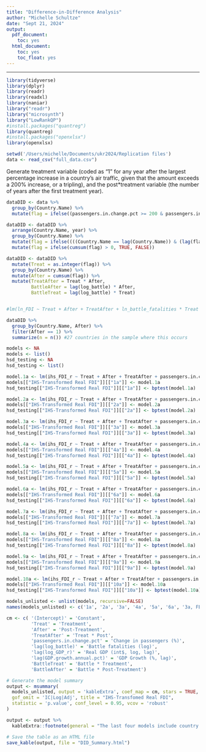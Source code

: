 ```yaml
---
title: "Difference-in-Difference Analysis"
author: "Michelle Schultze"
date: "Sept 21, 2024"
output:
  pdf_document:
    toc: yes
  html_document:
    toc: yes
    toc_float: yes
---
```

---

```r
library(tidyverse)
library(dplyr)
library(readr)
library(readxl)
library(naniar)
library("readr")
library("microsynth")
library("LowRankQP")
#install.packages("quantreg")
library(quantreg)
#install.packages("openxlsx")
library(openxlsx)

setwd('/Users/michelle/Documents/ukr2024/Replication files')
data <- read_csv("full_data.csv")
```

Generate treatment variable (coded as “1” for any year after the largest percentage increase in a country's air traffic, given that the amount exceeds a 200% increase, or a tripling), and the post*treatment variable (the number of years after the first treatment year).

```r
dataDID <- data %>%
  group_by(Country.Name) %>%
  mutate(flag = ifelse((passengers.in.change.pct >= 200 & passengers.in.change.pct == max(passengers.in.change.pct)), TRUE, FALSE))

dataDID <- dataDID %>%
  arrange(Country.Name, year) %>%
  group_by(Country.Name) %>%
  mutate(flag = ifelse((((Country.Name == lag(Country.Name)) & (lag(flag) == TRUE)) | flag == TRUE), TRUE, flag)) %>%
  mutate(flag = ifelse(cumsum(flag) > 0, TRUE, FALSE))

dataDID <- dataDID %>%
  mutate(Treat = as.integer(flag)) %>%
  group_by(Country.Name) %>%
  mutate(After = cumsum(flag)) %>%
  mutate(TreatAfter = Treat * After,
         BattleAfter = lag(log_battle) * After,
         BattleTreat = lag(log_battle) * Treat)


#lm(ln_FDI ~ Treat + After + TreatAfter + ln_battle_fatalities * Treat + ln_GDP)

dataDID %>%
  group_by(Country.Name, After) %>%
  filter(After == 1) %>%
  summarize(n = n()) #27 countries in the sample where this occurs
```


```r
models <- NA
models <- list()
hsd_testing <- NA
hsd_testing <- list()

model.1a <- lm(ihs_FDI_r ~ Treat + After + TreatAfter + passengers.in.change.pct, data = dataDID)
models[["IHS-Transformed Real FDI"]][["1a"]] <- model.1a
hsd_testing[["IHS-Transformed Real FDI"]][["1a"]] <- bptest(model.1a)

model.2a <- lm(ihs_FDI_r ~ Treat + After + TreatAfter + passengers.in.change.pct + lag(log_battle), data = dataDID)
models[["IHS-Transformed Real FDI"]][["2a"]] <- model.2a
hsd_testing[["IHS-Transformed Real FDI"]][["2a"]] <- bptest(model.2a)

model.3a <- lm(ihs_FDI_r ~ Treat + After + TreatAfter + passengers.in.change.pct + lag(log_battle) + lag(log_GDP_r), data = dataDID)
models[["IHS-Transformed Real FDI"]][["3a"]] <- model.3a
hsd_testing[["IHS-Transformed Real FDI"]][["3a"]] <- bptest(model.3a)

model.4a <- lm(ihs_FDI_r ~ Treat + After + TreatAfter + passengers.in.change.pct + lag(log_battle) + lag(log_GDP_r) + lag(GDP.growth.annual.pct), data = dataDID)
models[["IHS-Transformed Real FDI"]][["4a"]] <- model.4a
hsd_testing[["IHS-Transformed Real FDI"]][["4a"]] <- bptest(model.4a)

model.5a <- lm(ihs_FDI_r ~ Treat + After + TreatAfter + passengers.in.change.pct + lag(log_battle) + lag(log_GDP_r) + BattleTreat, data = dataDID)
models[["IHS-Transformed Real FDI"]][["5a"]] <- model.5a
hsd_testing[["IHS-Transformed Real FDI"]][["5a"]] <- bptest(model.5a)

model.6a <- lm(ihs_FDI_r ~ Treat + After + TreatAfter + passengers.in.change.pct + lag(log_battle) + lag(log_GDP_r) + BattleAfter, data = dataDID)
models[["IHS-Transformed Real FDI"]][["6a"]] <- model.6a
hsd_testing[["IHS-Transformed Real FDI"]][["6a"]] <- bptest(model.6a)

model.7a <- lm(ihs_FDI_r ~ Treat + After + TreatAfter + passengers.in.change.pct + lag(log_battle) + lag(log_GDP_r) + factor(Country.Name), data = dataDID)
models[["IHS-Transformed Real FDI"]][["7a"]] <- model.7a
hsd_testing[["IHS-Transformed Real FDI"]][["7a"]] <- bptest(model.7a)

model.8a <- lm(ihs_FDI_r ~ Treat + After + TreatAfter + passengers.in.change.pct + lag(log_battle) + lag(log_GDP_r) + lag(GDP.growth.annual.pct) + factor(Country.Name), data = dataDID)
models[["IHS-Transformed Real FDI"]][["8a"]] <- model.8a
hsd_testing[["IHS-Transformed Real FDI"]][["8a"]] <- bptest(model.8a)

model.9a <- lm(ihs_FDI_r ~ Treat + After + TreatAfter + passengers.in.change.pct + lag(log_battle) + lag(log_GDP_r) + BattleTreat + factor(Country.Name), data = dataDID)
models[["IHS-Transformed Real FDI"]][["9a"]] <- model.9a
hsd_testing[["IHS-Transformed Real FDI"]][["9a"]] <- bptest(model.9a)

model.10a <- lm(ihs_FDI_r ~ Treat + After + TreatAfter + passengers.in.change.pct + lag(log_battle) + lag(log_GDP_r) + BattleAfter + factor(Country.Name), data = dataDID)
models[["IHS-Transformed Real FDI"]][["10a"]] <- model.10a
hsd_testing[["IHS-Transformed Real FDI"]][["10a"]] <- bptest(model.10a)
```

```r
models_unlisted <- unlist(models, recursive=FALSE)
names(models_unlisted) <- c('1a', '2a', '3a', '4a', '5a', '6a', '3a, FE', '4a, FE', '5a, FE', '6a, FE')

cm <- c( '(Intercept)' = 'Constant', 
         'Treat' = 'Treatment',
         'After' = 'Post-Treatment',
         'TreatAfter' = 'Treat * Post',
         'passengers.in.change.pct' = 'Change in passengers (%)',
         'lag(log_battle)' = 'Battle fatalities (log)', 
         'lag(log_GDP_r)' = 'Real GDP (int$, log, lag)',
         'lag(GDP.growth.annual.pct)' = 'GDP Growth (%, lag)',
         'BattleTreat' = 'Battle * Treatment',
         'BattleAfter' = 'Battle * Post-Treatment')

# Generate the model summary
output <- msummary(
  models_unlisted, output = 'kableExtra', coef_map = cm, stars = TRUE, 
  gof_omit = 'IC|Log|Adj', title = "IHS-Transfomed Real FDI", 
  statistic = 'p.value', conf_level = 0.95, vcov = 'robust'
)

output <- output %>%
  kableExtra::footnote(general = "The last four models include country fixed effects.")

# Save the table as an HTML file
save_kable(output, file = "DID_Summary.html")
```

